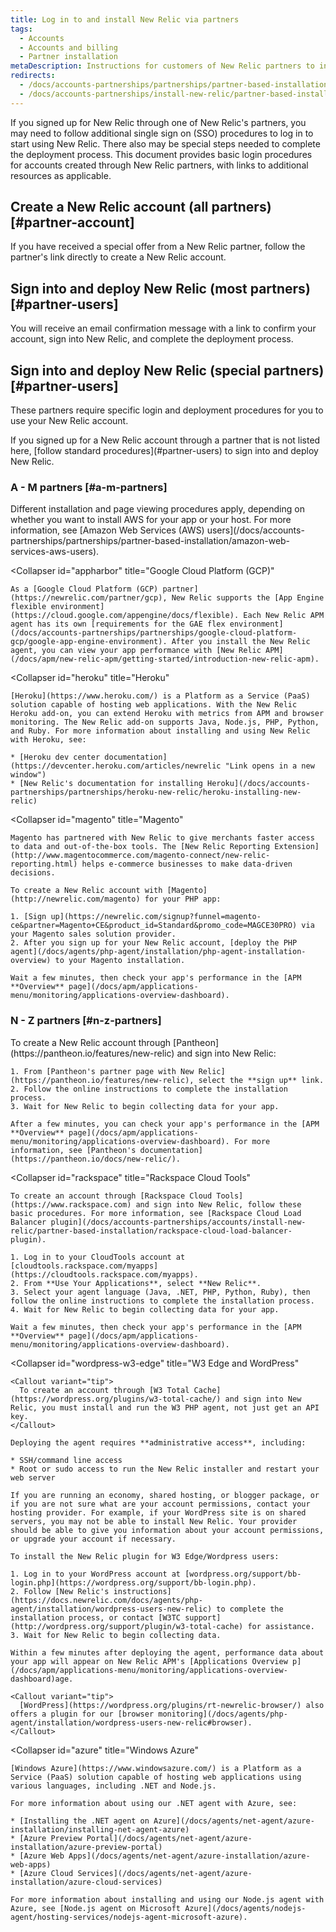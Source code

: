 ```yaml
---
title: Log in to and install New Relic via partners
tags:
  - Accounts
  - Accounts and billing
  - Partner installation
metaDescription: Instructions for customers of New Relic partners to install New Relic through the partner and view New Relic page data.
redirects:
  - /docs/accounts-partnerships/partnerships/partner-based-installation/log-install-new-relic-partners
  - /docs/accounts-partnerships/install-new-relic/partner-based-installation/log-install-new-relic-partners
---
```


If you signed up for New Relic through one of New Relic's partners, you may need to follow additional single sign on (SSO) procedures to log in to start using New Relic. There also may be special steps needed to complete the deployment process. This document provides basic login procedures for accounts created through New Relic partners, with links to additional resources as applicable.

## Create a New Relic account (all partners) [#partner-account]

If you have received a special offer from a New Relic partner, follow the partner's link directly to create a New Relic account.

## Sign into and deploy New Relic (most partners) [#partner-users]

You will receive an email confirmation message with a link to confirm your account, sign into New Relic, and complete the deployment process.

## Sign into and deploy New Relic (special partners) [#partner-users]

These partners require specific login and deployment procedures for you to use your New Relic account.

<Callout variant="tip">
  If you signed up for a New Relic account through a partner that is not listed here, [follow standard procedures](#partner-users) to sign into and deploy New Relic.
</Callout>

### A - M partners [#a-m-partners]

<CollapserGroup>
  <Collapser
    id="aws"
    title="Amazon Web Services (AWS)"
  >
    Different installation and page viewing procedures apply, depending on whether you want to install AWS for your app or your host. For more information, see [Amazon Web Services (AWS) users](/docs/accounts-partnerships/partnerships/partner-based-installation/amazon-web-services-aws-users).
  </Collapser>

  <Collapser
    id="appharbor"
    title="Google Cloud Platform (GCP)"
  >
    As a [Google Cloud Platform (GCP) partner](https://newrelic.com/partner/gcp), New Relic supports the [App Engine flexible environment](https://cloud.google.com/appengine/docs/flexible). Each New Relic APM agent has its own [requirements for the GAE flex environment](/docs/accounts-partnerships/partnerships/google-cloud-platform-gcp/google-app-engine-environment). After you install the New Relic agent, you can view your app performance with [New Relic APM](/docs/apm/new-relic-apm/getting-started/introduction-new-relic-apm).
  </Collapser>

  <Collapser
    id="heroku"
    title="Heroku"
  >
    [Heroku](https://www.heroku.com/) is a Platform as a Service (PaaS) solution capable of hosting web applications. With the New Relic Heroku add-on, you can extend Heroku with metrics from APM and browser monitoring. The New Relic add-on supports Java, Node.js, PHP, Python, and Ruby. For more information about installing and using New Relic with Heroku, see:

    * [Heroku dev center documentation](https://devcenter.heroku.com/articles/newrelic "Link opens in a new window")
    * [New Relic's documentation for installing Heroku](/docs/accounts-partnerships/partnerships/heroku-new-relic/heroku-installing-new-relic)
  </Collapser>

  <Collapser
    id="magento"
    title="Magento"
  >
    Magento has partnered with New Relic to give merchants faster access to data and out-of-the-box tools. The [New Relic Reporting Extension](http://www.magentocommerce.com/magento-connect/new-relic-reporting.html) helps e-commerce businesses to make data-driven decisions.

    To create a New Relic account with [Magento](http://newrelic.com/magento) for your PHP app:

    1. [Sign up](https://newrelic.com/signup?funnel=magento-ce&partner=Magento+CE&product_id=Standard&promo_code=MAGCE30PRO) via your Magento sales solution provider.
    2. After you sign up for your New Relic account, [deploy the PHP agent](/docs/agents/php-agent/installation/php-agent-installation-overview) to your Magento installation.

    Wait a few minutes, then check your app's performance in the [APM **Overview** page](/docs/apm/applications-menu/monitoring/applications-overview-dashboard).
  </Collapser>
</CollapserGroup>

### N - Z partners [#n-z-partners]

<CollapserGroup>
  <Collapser
    id="network-redux"
    title="Pantheon"
  >
    To create a New Relic account through [Pantheon](https://pantheon.io/features/new-relic) and sign into New Relic:

    1. From [Pantheon's partner page with New Relic](https://pantheon.io/features/new-relic), select the **sign up** link.
    2. Follow the online instructions to complete the installation process.
    3. Wait for New Relic to begin collecting data for your app.

    After a few minutes, you can check your app's performance in the [APM **Overview** page](/docs/apm/applications-menu/monitoring/applications-overview-dashboard). For more information, see [Pantheon's documentation](https://pantheon.io/docs/new-relic/).
  </Collapser>

  <Collapser
    id="rackspace"
    title="Rackspace Cloud Tools"
  >
    To create an account through [Rackspace Cloud Tools](https://www.rackspace.com) and sign into New Relic, follow these basic procedures. For more information, see [Rackspace Cloud Load Balancer plugin](/docs/accounts-partnerships/accounts/install-new-relic/partner-based-installation/rackspace-cloud-load-balancer-plugin).

    1. Log in to your CloudTools account at [cloudtools.rackspace.com/myapps](https://cloudtools.rackspace.com/myapps).
    2. From **Use Your Applications**, select **New Relic**.
    3. Select your agent language (Java, .NET, PHP, Python, Ruby), then follow the online instructions to complete the installation process.
    4. Wait for New Relic to begin collecting data for your app.

    Wait a few minutes, then check your app's performance in the [APM **Overview** page](/docs/apm/applications-menu/monitoring/applications-overview-dashboard).
  </Collapser>

  <Collapser
    id="wordpress-w3-edge"
    title="W3 Edge and WordPress"
  >
    <Callout variant="tip">
      To create an account through [W3 Total Cache](https://wordpress.org/plugins/w3-total-cache/) and sign into New Relic, you must install and run the W3 PHP agent, not just get an API key.
    </Callout>

    Deploying the agent requires **administrative access**, including:

    * SSH/command line access
    * Root or sudo access to run the New Relic installer and restart your web server

    If you are running an economy, shared hosting, or blogger package, or if you are not sure what are your account permissions, contact your hosting provider. For example, if your WordPress site is on shared servers, you may not be able to install New Relic. Your provider should be able to give you information about your account permissions, or upgrade your account if necessary.

    To install the New Relic plugin for W3 Edge/Wordpress users:

    1. Log in to your WordPress account at [wordpress.org/support/bb-login.php](https://wordpress.org/support/bb-login.php).
    2. Follow [New Relic's instructions](https://docs.newrelic.com/docs/agents/php-agent/installation/wordpress-users-new-relic) to complete the installation process, or contact [W3TC support](http://wordpress.org/support/plugin/w3-total-cache) for assistance.
    3. Wait for New Relic to begin collecting data.

    Within a few minutes after deploying the agent, performance data about your app will appear on New Relic APM's [Applications Overview p](/docs/apm/applications-menu/monitoring/applications-overview-dashboard)age.

    <Callout variant="tip">
      [WordPress](https://wordpress.org/plugins/rt-newrelic-browser/) also offers a plugin for our [browser monitoring](/docs/agents/php-agent/installation/wordpress-users-new-relic#browser).
    </Callout>
  </Collapser>

  <Collapser
    id="azure"
    title="Windows Azure"
  >
    [Windows Azure](https://www.windowsazure.com/) is a Platform as a Service (PaaS) solution capable of hosting web applications using various languages, including .NET and Node.js.

    For more information about using our .NET agent with Azure, see:

    * [Installing the .NET agent on Azure](/docs/agents/net-agent/azure-installation/installing-net-agent-azure)
    * [Azure Preview Portal](/docs/agents/net-agent/azure-installation/azure-preview-portal)
    * [Azure Web Apps](/docs/agents/net-agent/azure-installation/azure-web-apps)
    * [Azure Cloud Services](/docs/agents/net-agent/azure-installation/azure-cloud-services)

    For more information about installing and using our Node.js agent with Azure, see [Node.js agent on Microsoft Azure](/docs/agents/nodejs-agent/hosting-services/nodejs-agent-microsoft-azure).
  </Collapser>
</CollapserGroup>
